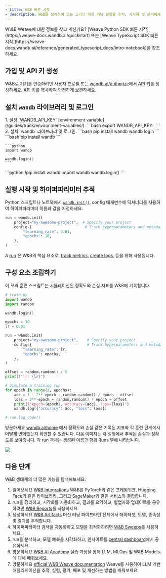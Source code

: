 ```yaml
---
- title: W&B 빠른 시작
- description: W&B를 설치하여 모든 크기의 머신 러닝 실험을 추적, 시각화 및 관리하세요.
---
```


<Info>
  W\&B Weave에 대한 정보를 찾고 계신가요? [Weave Python SDK 빠른 시작](https://weave-docs.wandb.ai/quickstart) 또는 [Weave TypeScript SDK 빠른 시작](https://weave-docs.wandb.ai/reference/generated_typescript_docs/intro-notebook)을 참조하세요.
</Info>

## 가입 및 API 키 생성

W\&B로 기기를 인증하려면 사용자 프로필 또는 [wandb.ai/authorize](https://wandb.ai/authorize)에서 API 키를 생성하세요. API 키를 복사하여 안전하게 보관하세요.

## 설치 `wandb` 라이브러리 및 로그인

<Tabs>
  <Tab title="명령줄">
    1. 설정 `WANDB_API_KEY` [environment variable](/guides/track/environment-variables/).
       ```bash
       export WANDB_API_KEY=<your_api_key>
       ```
    2. 설치 `wandb` 라이브러리 및 로그인.
       ```bash
       pip install wandb
       wandb login
       ```
  </Tab>

  <Tab title="Python">
    ```bash
    pip install wandb
    ```

    ```python
    import wandb

    wandb.login()
    ```
  </Tab>

  <Tab title="Python 노트북">
    ```python
    !pip install wandb
    import wandb
    wandb.login()
    ```
  </Tab>
</Tabs>

## 실행 시작 및 하이퍼파라미터 추적

Python 스크립트나 노트북에서 [`wandb.init()`](/ref/python/run/). config 매개변수에 딕셔너리를 사용하여 하이퍼파라미터 이름과 값을 지정하세요.

```python
run = wandb.init(
    project="my-awesome-project",  # Specify your project
    config={                        # Track hyperparameters and metadata
        "learning_rate": 0.01,
        "epochs": 10,
    },
)
```

A [run](/guides/runs/) 은 W\&B의 핵심 요소로, [track metrics](/ko/guides/track), [create logs](/guides/track/log/), 등을 위해 사용됩니다.

## 구성 요소 조립하기

이 모의 훈련 스크립트는 시뮬레이션된 정확도와 손실 지표를 W\&B에 기록합니다:

```python
# train.py
import wandb
import random

wandb.login()

epochs = 10
lr = 0.01

run = wandb.init(
    project="my-awesome-project",    # Specify your project
    config={                         # Track hyperparameters and metadata
        "learning_rate": lr,
        "epochs": epochs,
    },
)

offset = random.random() / 5
print(f"lr: {lr}")

# Simulate a training run
for epoch in range(2, epochs):
    acc = 1 - 2**-epoch - random.random() / epoch - offset
    loss = 2**-epoch + random.random() / epoch + offset
    print(f"epoch={epoch}, accuracy={acc}, loss={loss}")
    wandb.log({"accuracy": acc, "loss": loss})

# run.log_code()
```

방문하세요 [wandb.ai/home](https://wandb.ai/home) 에서 정확도와 손실 같은 기록된 지표와 각 훈련 단계에서 어떻게 변화했는지 확인할 수 있습니다. 다음 이미지는 각 실행에서 추적된 손실과 정확도를 보여줍니다. 각 run 객체는 생성된 이름과 함께 Runs 열에 나타납니다.

<Frame>
  <img src="/images/quickstart/quickstart_image.png" />
</Frame>

## 다음 단계

W\&B 생태계의 더 많은 기능을 탐색해보세요:

1. 읽어보세요 [W\&B Integrations](/ko/guides/integrations) W\&B를 PyTorch와 같은 프레임워크, Hugging Face와 같은 라이브러리, 그리고 SageMaker와 같은 서비스와 결합합니다.
2. run을 정리하고, 시각화를 자동화하고, 결과를 요약하고, 협업자와 업데이트를 공유하려면 [W\&B Reports](/guides/reports/)를 사용하세요.
3. 생성하세요 [W\&B Artifacts](/guides/artifacts/) 머신 러닝 파이프라인 전체에서 데이터셋, 모델, 종속성 및 결과를 추적합니다.
4. 하이퍼파라미터 검색을 자동화하고 모델을 최적화하려면 [W\&B Sweeps](/guides/sweeps/)를 사용하세요.
5. run을 분석하고, 모델 예측을 시각화하고, 인사이트를 [central dashboard](/guides/models/tables/)에서 공유하세요.
6. 방문하세요 [W\&B AI Academy](https://wandb.ai/site/courses/) 실습 과정을 통해 LLM, MLOps 및 W\&B Models에 대해 배워보세요.
7. 방문하세요 [official W\&B Weave documentation](https://weave-docs.wandb.ai/) Weave를 사용하여 LLM 기반 애플리케이션을 추적, 실험, 평가, 배포 및 개선하는 방법을 배워보세요.
